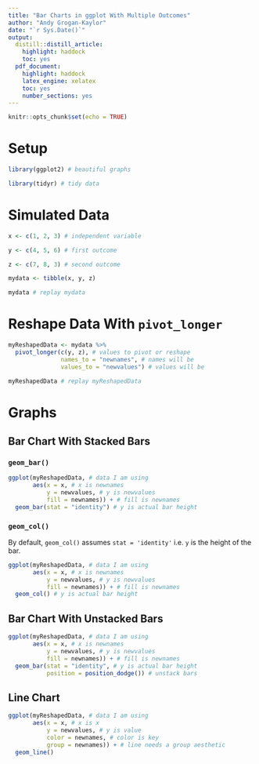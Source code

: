 ```yaml
---
title: "Bar Charts in ggplot With Multiple Outcomes"
author: "Andy Grogan-Kaylor"
date: "`r Sys.Date()`"
output:
  distill::distill_article:
    highlight: haddock
    toc: yes
  pdf_document: 
    highlight: haddock
    latex_engine: xelatex
    toc: yes
    number_sections: yes
---
```


```r

knitr::opts_chunk$set(echo = TRUE)

```

# Setup

```r

library(ggplot2) # beautiful graphs

library(tidyr) # tidy data

```

# Simulated Data

```r

x <- c(1, 2, 3) # independent variable

y <- c(4, 5, 6) # first outcome

z <- c(7, 8, 3) # second outcome

mydata <- tibble(x, y, z)

mydata # replay mydata

```

# Reshape Data With `pivot_longer`

```r

myReshapedData <- mydata %>% 
  pivot_longer(c(y, z), # values to pivot or reshape
               names_to = "newnames", # names will be
               values_to = "newvalues") # values will be

myReshapedData # replay myReshapedData

```

# Graphs

## Bar Chart With Stacked Bars

### `geom_bar()`

```r

ggplot(myReshapedData, # data I am using
       aes(x = x, # x is newnames
           y = newvalues, # y is newvalues
           fill = newnames)) + # fill is newnames
  geom_bar(stat = "identity") # y is actual bar height

```

### `geom_col()`

By default, `geom_col()` assumes `stat = 'identity'` i.e. `y` is the height of the bar.

```r

ggplot(myReshapedData, # data I am using
       aes(x = x, # x is newnames
           y = newvalues, # y is newvalues
           fill = newnames)) + # fill is newnames
  geom_col() # y is actual bar height

```


## Bar Chart With Unstacked Bars

```r

ggplot(myReshapedData, # data I am using
       aes(x = x, # x is newnames
           y = newvalues, # y is newvalues
           fill = newnames)) + # fill is newnames
  geom_bar(stat = "identity", # y is actual bar height
           position = position_dodge()) # unstack bars

```

## Line Chart

```r

ggplot(myReshapedData, # data I am using
       aes(x = x, # x is x
           y = newvalues, # y is value
           color = newnames, # color is key
           group = newnames)) + # line needs a group aesthetic
  geom_line()

```














